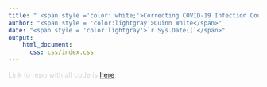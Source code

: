 ```yaml
---
title: " <span style ='color: white;'>Correcting COVID-19 Infection Counts for Undertesting and Diagnostic Test Inaccuracy</span>"
author: "<span style = 'color:lightgray'>Quinn White</span>"
date: "<span style = 'color:lightgray'>`r Sys.Date()`</span>"
output:
    html_document:
      css: css/index.css
---
```



<span style = 'color:lightgray'>Link to repo with all code is [here](https://github.com/q-w-a/probabilistic_bias_correction). </span>